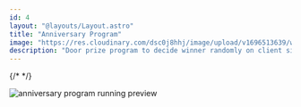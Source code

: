 ```yaml
---
id: 4
layout: "@layouts/Layout.astro"
title: "Anniversary Program"
image: "https://res.cloudinary.com/dsc0j8hhj/image/upload/v1696513639/work-sample/anniversary-program.png"
description: "Door prize program to decide winner randomly on client side "
---
```



<div class="not-prose mt-5 flex justify-end gap-2 border-b-2 border-black pb-8">
  {/*  */}
</div>

<img
  class="w-full border-2 border-black"
  src="/anniversary-program.gif"
  alt="anniversary program running preview"
/>

<Stack techs={stacks} />


